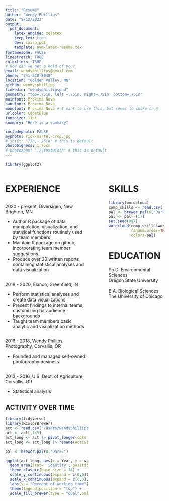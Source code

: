 ```yaml
---
title: "Résumé"
author: "Wendy Phillips"
date: "8/12/2023"
output: 
  pdf_document:
    latex_engine: xelatex
    keep_tex: true
    dev: cairo_pdf
    template: svm-latex-resume.tex
fontawesome: FALSE
linestretch: TRUE
colorlinks: TRUE
# How can we get a hold of you?
email: wendyphillips@gmail.com
phone: "541-230-8048"
location: "Golden Valley, MN"
github: wendysphillips
linkedin: "wendyphillipsphd"
geometry: "top=.75in, left =.75in, right=.75in, bottom=.75in"
mainfont: Proxima Nova
sansfont: Proxima Nova
monofont: Proxima Nova # I want to use this, but seems to choke on @
urlcolor: CadetBlue
fontsize: 11pt
summary: "Here is a summary"

includephoto: FALSE
myphoto: rick-martel-crop.jpg
# shift: "7in,-.25in" # this is default
photobigness: 1.75cm
# photozoom: ".2\textwidth" # this is default
---
```


```r
library(ggplot2)
```

<!-- Read more about Pandoc's [fenced_divs](https://pandoc.org/MANUAL.html#extension-fenced_divs) syntax -->

:::::: {.columns}
::: {.column width="57%" data-latex="{0.57\textwidth}"}

# EXPERIENCE

## \textcolor{MidnightBlue}{Senior Bioinformatician}
\vspace{-0.75em}
2020 - present, Diversigen, New Brighton, MN  

- Author R package of data manipulation, visualization, and statisical functions routinely used by team members
- Maintain R package on github, incorporating team member suggestions
- Produce over 20 written reports containing statistical analyses and data visualization

## \textcolor{MidnightBlue}{Research Scientist}
\vspace{-0.75em}
2018 - 2020, Elanco, Greenfield, IN 

- Perform statistical analyses and create data visualizations
- Present findings to internal teams, customizing for audience backgrounds
- Taught team members basic analytic and visualization methods


## \textcolor{MidnightBlue}{Business Owner}
\vspace{-0.75em}
2016 - 2018, Wendy Phillips Photography, Corvallis, OR

- Founded and managed self-owned photography business


## \textcolor{MidnightBlue}{Research Associate}
\vspace{-0.75em}
2013 - 2016, U.S. Dept. of Agriculture,  Corvallis, OR  

- Statistical analysis

## **ACTIVITY OVER TIME**
```r
library(tidyverse)
library(RColorBrewer)
act <- read.csv("/Users/wendyphillips/Documents/Computing/R_work/data/Activities.csv")
act <- act[,1:9]
act_long <- act |> pivot_longer(cols = 2:9)
act_long <- act_long |> rename(Activity = name)

pal <- brewer.pal(8,"Dark2")

ggplot(act_long, aes(x = Year, y = value, fill = Activity)) +
  geom_area(stat= 'identity', position = "stack") +
  theme_classic(base_size = 14) +
  scale_y_continuous(expand = c(0,0))+
  scale_x_continuous(expand = c(0,0), breaks = c(2000,2005,2010,2015,2020)) +
  labs(y = "Percent of working time") +
  theme(legend.position = "top") +
  scale_fill_brewer(type = "qual",palette =  "Dark2")

```


:::
::: {.column width="5%" data-latex="{0.05\textwidth}"}
\ 
<!-- an empty div with an empty character to serve as a column sep -->
:::
:::::: {.column width="38%" data-latex="{0.38\textwidth}"}

# SKILLS
```r
library(wordcloud) 
comp_skills <- read.csv("/Users/wendyphillips/Documents/Computing/R_work/data/computing_skills.csv")
pal <- brewer.pal(6,"Dark2")
pal <- pal[-(1)]
set.seed(997)
wordcloud(comp_skills$word, comp_skills$freq, scale=c(4,.5),min.freq=2,max.words=Inf,
          random.order=TRUE, random.color=TRUE, rot.per=.15,
          colors=pal)
```




# EDUCATION
Ph.D. Environmental Sciences  
Oregon State University  
\    
B.A. Biological Sciences  
The University of Chicago  
 



:::
::::::


